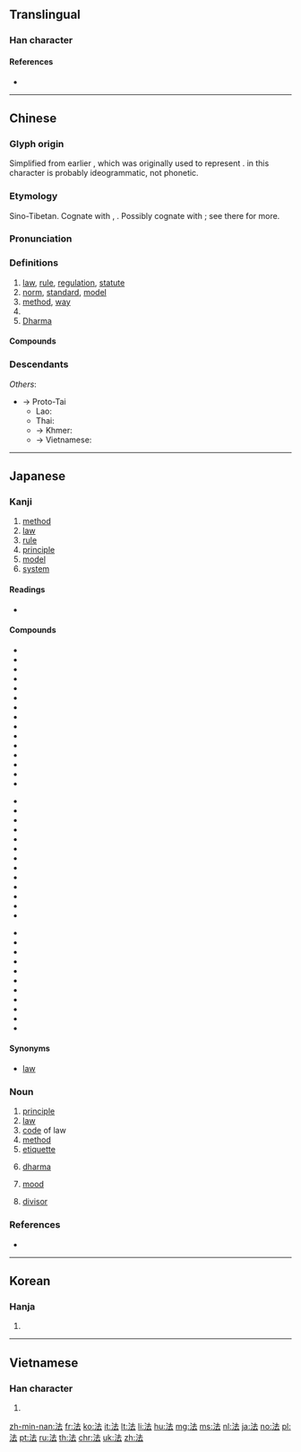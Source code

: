 ==Translingual==
{{stroke order|type=animate}}

===Han character===
{{Han char|rn=85|rad=水|as=05|sn=8|four=34131|canj=EGI|ids=⿰氵去}}

====References====
* {{Han ref|kx=0616.110|dkj=17290|dj=1010.020|hdz=31579.040|uh=6CD5|ud=27861|bh=AA6B|bd=43627}}

----

==Chinese==
{{zh-forms}}

===Glyph origin===
Simplified from earlier {{zh-l|*灋}}, which was originally used to represent {{zh-l|*廢|to cast aside; to abrogate}}. {{zh-l|*去}} in this character is probably ideogrammatic, not phonetic.

===Etymology===
Sino-Tibetan. Cognate with {{cog|bo|བབས||shape, form, appearance}}, {{m|bo|དབྱིབས||shape, form, figure}}. Possibly cognate with {{zh-l|*凡|all, general, every; pattern, general rule}}; see there for more.

===Pronunciation===
{{zh-pron
|m=fǎ
|c=faat3
|h=pfs=fap
|md=huák
|mn=hoat
|mn-t=huab4
|w=4faq
|mc=y
|oc=y
|cat=n
}}

===Definitions===
{{zh-hanzi}}

# [[law]], [[rule]], [[regulation]], [[statute]]
# [[norm]], [[standard]], [[model]]
# [[method]], [[way]]
# {{zh-abbrev|*法國|France; French}}
# [[Dharma]]

====Compounds====
{{zh-der|中法|乘法|伏法|佛法|作法|依法|做法|傳法|公法|兵法|刑法|劍法|加法|句法|司法|吃法|合法|唱法|國法|土法|執法|守法|寫法|弘法|律法|想法|憲法|戰法|戲法|手法|打法|招法|拳法|拼法|指法|提法|操法|政法|效法|教法|數法|文法|方法|普法|曆法|書法|服法|槍法|正法|步法|歷法|民法|沒法|法事|法人|法令|法例|法像|法典|法制|法則|法力|法名|法商|法器|法國|法場|法外|法子|法學|法官|法定|法家|法寶|法帖|法師|法幣|法度|法庫|法庭|法式|法律|法拉|法政|法文|法旨|法書|法會|法案|法棍|法槌|法權|法治|法海|法源|法王|法理|法盲|法相|法筵|法紀|法統|法網|法線|法老|法航|法號|法螺|法術|法製|法西斯|法規|法語|法警|法身|法軍|法輪|法辦|法郎|法醫|法門|法院|海法|減法|滷法|無法|煮法|熨法|犯法|王法|環法|用法|畫法|療法|盲法|看法|禮法|私法|立法|竺法|筆法|算法|篩法|約法|英法|著法|藐法|補法|解法|記法|設法|詞法|語法|說法|論法|讀法|變法|跑法|身法|軍法|辦法|逆序|違法|針法|鐵法|除法|雅法|非法|食法|骨法|魔法}}

===Descendants===
{{CJKV||ほう|법|pháp}}
''Others'':
* → Proto-Tai
** Lao: {{l|lo|ແບບ||form; model, standard, example; method; style, manner; brand, type}}
** Thai: {{l|th|แบบ||kind; design, pattern; style; type; model}}
** → Khmer: {{l|km|បែប||kind, sort, model, type; style, form, shape; aspect; method, way, situation, condition}}
** → Vietnamese: {{l|vi|phép||rule, custom, usage, method; permission, authorisation; magical power}}

----

==Japanese==

===Kanji===
{{ja-kanji|grade=4|rs=水05}}

# [[method]]
# [[law]]
# [[rule]]
# [[principle]]
# [[model]]
# [[system]]

====Readings====
* {{ja-readings|kanyoon=[[はっ]] (haQ), [[ほっ]] (hoQ)|goon=[[ほう]] (hō) > [[ほふ]] (hafu)|kanon=[[ほう]] (hō) > [[はふ]] (hafu)|kun=[[のり]] (nori), [[おきて]] (okite), [[のっとる]] (nottoru)|nanori=[[かず]] (kazu), [[つね]] (tsune), [[のり]] (nori), [[はかる]] (hakaru)}}

====Compounds====
{{top3}}
* {{ja-r|法号|ほうごう|gloss=a [[dharma]] [[name]]}}
* {{l|ja|法案}}
* {{l|ja|法印}}
* {{l|ja|法衣}}
* {{l|ja|法医学}}
* {{l|ja|法王}}
* {{l|ja|法皇}}
* {{l|ja|法外}}
* {{l|ja|法学}}
* {{l|ja|法規}}
* {{l|ja|法事}}
* {{l|ja|法術}}
* {{l|ja|法人}}
* {{l|ja|法則}}
* {{l|ja|法定}}
{{mid3}}
* {{l|ja|法廷}}
* {{l|ja|法典}}
* {{l|ja|法度}}
* {{l|ja|法要}}
* {{l|ja|法螺}}
* {{l|ja|法力}}
* {{l|ja|法律}}
* {{l|ja|法輪}}
* {{l|ja|加法}}
* {{l|ja|家法}}
* {{l|ja|減法}}
* {{l|ja|憲法}}
* {{l|ja|刑法}}
{{mid3}}
* {{l|ja|公法}}
* {{l|ja|国法}}
* {{l|ja|国際法}}
* {{l|ja|司法}}
* {{l|ja|私法}}
* {{l|ja|除法}}
* {{l|ja|商法}}
* {{l|ja|乗法}}
* {{l|ja|定法}}
* {{l|ja|民法}}
* {{ja-r|寸法|すんぽう|gloss=[[dimension]], [[size]]}}
{{bottom}}

====Synonyms====
* {{l|ja|灋}} [[law]]

===Noun===
{{ja-noun|ほう|hhira=はふ}}

# [[principle]]
# [[law]]
# [[code]] of law
# [[method]]
# [[etiquette]]
# {{label|ja|Buddhism|sort=ほう}} [[dharma]]
# {{label|ja|grammar|sort=ほう}} [[mood]]
# {{label|ja|mathematics}} [[divisor]]

===References===
* {{R:Shogakukan}}

----

==Korean==

===Hanja===
{{ko-hanja|hangeul=[[법]]|eumhun=|rv=beop|mr=pŏp|y=pep}}

# {{defn|lang=ko|sort=水05}}

----

==Vietnamese==

===Han character===
{{vi-hantu|[[pháp]], [[phấp]], [[phép]], [[phăm]], [[phắp]]|rs=水05}}

# {{defn|lang=vi|sort=水05}}

[[zh-min-nan:法]]
[[fr:法]]
[[ko:法]]
[[it:法]]
[[lt:法]]
[[li:法]]
[[hu:法]]
[[mg:法]]
[[ms:法]]
[[nl:法]]
[[ja:法]]
[[no:法]]
[[pl:法]]
[[pt:法]]
[[ru:法]]
[[th:法]]
[[chr:法]]
[[uk:法]]
[[zh:法]]